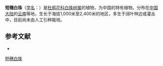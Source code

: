{{Speciesbox
| name = 短穗白珠
| status = 
| status_system = 
| image =
| genus = Gaultheria
| species =  notabilis
| authority = Anth.
}}

'''短穗白珠'''（[[学名|学名]]：{{lang|la|''Gaultheria notabilis''}}）是[[杜鹃花科|杜鹃花科]][[白珠树属|白珠树属]]的植物，为中国的特有植物。分布在[[中国大陆|中国大陆]]的[[云南|云南]]等地，生长于海拔1,000米至2,400米的地区，多生于阔叶林边或灌丛中，目前尚未由人工引种栽培。

== 参考文献 ==
<div class="references-small">
* {{cite web| url =http://www.bioinfo.cn/db05/KmzwSpecies.php?action=view&id=23549| title =短穗白珠| work =《中国高等植物数据库全库》| publisher =中国科学院微生物研究所| author =昆明植物研究所| accessdate =2009-02-25| deadurl =yes| archiveurl =https://web.archive.org/web/20160305050642/http://www.bioinfo.cn/db05/KmzwSpecies.php?action=view&id=23549| archivedate =2016-03-05}}
</div>
{{Taxonbar|from=Q15232235}}

[[Category:白珠树属|短穗白珠]]


{{植物小作品}}